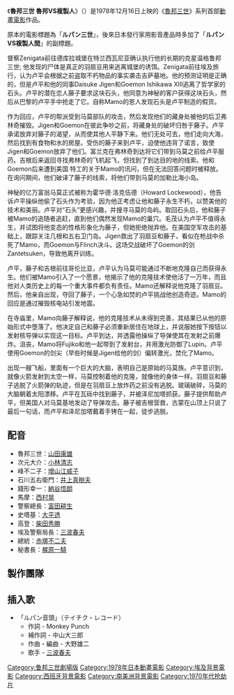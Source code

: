 {{unreferenced|time=2015-11-07T08:57:02+00:00}}
{{noteTA
|T=zh-hans:鲁邦三世 鲁邦VS复制人;zh-tw:魯邦三世 魯邦VS複製人 ;zh-hk:無敵特務之雷朋三世
|G1=Ghibli
|1=zh-cn:鲁邦;zh-tw:魯邦;zh-hk:雷朋
}}
{{Infobox Film
| name               = 魯邦三世 魯邦VS複製人
| original_name      = ルパン三世 ルパンVS複製人間
| image              = 魯邦三世 魯邦VS複製人.jpg|250px
| caption            = 
| director           = [[吉川惣司|吉川惣司]]
| producer           = [[藤岡豊|藤岡豊]]
| writer             = [[大和屋竺|大和屋竺]]<br>吉川惣司
| starring           = [[山田康雄|山田康雄]]<br>[[增山江威子|增山江威子]]<br>[[小林清志|小林清志]]<br>[[井上真樹夫|井上真樹夫]]<br>[[納谷悟朗|納谷悟朗]]<br>[[西村晃|西村晃]]
| music              = [[大野雄二|大野雄二]]
| narrator           = 
| cinematography     = 
| editing            = 
| production_company = 
| distributor        = [[東寶電影公司|東寶]]
| released           = {{flagicon|JPN}} 1978年12月16日<br>{{flagicon|HKG|1959}} 1990年6月10日（[[亞洲電視|亞洲電視]]）
| runtime            = 102分鐘
| country            = {{JPN}}
| language           = 日語
| budget             = 
| gross              = 9億1500萬[[日圓|日圓]]
| preceded_by        = 
| followed_by        = [[魯邦三世卡里奧斯特羅之城|魯邦三世 卡里奧斯特羅之城]]
| website            = 
| amg_id             = 
| imdb_id            = tt0078187
| cn_name            = 
| hk_name            = 
| tw_name            = 
}}
《'''魯邦三世 魯邦VS複製人'''》（{{lang-ja|ルパン三世 ルパンVS複製人間}}）是1978年12月16日上映的《[[魯邦三世|魯邦三世]]》系列首部[[動畫電影|動畫電影]]作品。

原本的電影標題為「'''ルパン三世'''」，後來日本發行家用影音產品時多加了「'''ルパンVS複製人間'''」的副標題。

督察Zenigata前往德库拉城堡在特兰西瓦尼亚确认执行他的长期的克星温格鲁邦三世; 他发现的尸体是真正的羽扇豆用来逃离城堡的诱饵。Zenigata前往埃及旅行，认为卢平会根据之前盗取不朽物品的事实袭击吉萨墓地。他的预测证明是正确的，但是卢平和他的同事Daisuke Jigen和Goemon Ishikawa XIII逃离了哲学家的石头。卢平的潜在恋人藤子要求这块石头，他同意为神秘的客户获得这块石头，然后从巴黎的卢平手中抢走了它。自称Mamo的恩人发现石头是卢平制造的假货。

作为回应，卢平的帮派受到马莫部队的攻击，然后发现他们的藏身处被他的后卫弗林奇摧毁。Jigen和Goemon在彼此争吵之前，将藏身处的破坏归咎于藤子。卢平承诺放弃对藤子的渴望，从而使其他人平静下来。他们无处可去，他们走向大海，然后找到有食物和水的房屋。受伤的藤子来到卢平，迫使他违背了诺言，致使Jigen和Goemon放弃了他们。富兰克在弗林奇到达将它们带到马莫之前给卢平服药。吉根后来返回寻找弗林奇的飞机起飞，但找到了到达目的地的线索。他和Goemon后来遭到美国 特工的关于Mamo的讯问，但在无法回答问题时被释放。在询问期间，他们破译了藤子的线索，将他们带到马莫的加勒比海小岛。

神秘的亿万富翁马莫正式被称为霍华德·洛克伍德（Howard Lockewood），他告诉卢平操纵他偷了石头作为考验，因为他正考虑让他和藤子永生不朽，以赞美他的技术和美丽。卢平对“石头”更感兴趣，并搜寻马莫的岛屿。取回石头后，他和藤子被Mamo的追随者追赶，直到他们偶然发现Mamo的巢穴。毛茂认为卢平不值得永生，并试图将他变态的性格形象化为藤子，但她拒绝抛弃他。在美国空军攻击的基础上，跟踪关注几根和五右卫门岛。Jigen救出了羽扇豆和藤子，看似在枪战中杀死了Mamo，而Goemon与Flinch决斗。这场交战破坏了Goemon的剑Zantetsuken，导致他离开训练。

卢平，藤子和吉根前往哥伦比亚，卢平认为马莫可能通过不断地克隆自己而获得永生。他们被Mamo引入了一个愿景，他揭示了他的克隆技术使他活了一万年，而且他对人类历史上的每一个重大事件都负有责任。Mamo还解释说他克隆了羽扇豆。然后，他亲自出现，夺回了藤子，一个心急如焚的卢平挑战他创造奇迹。Mamo的回应是通过摧毁核电站引发地震。

在寺庙里，Mamo向藤子解释说，他的克隆技术从未得到完善，其结果已从他的原始形式中堕落了。他决定自己和藤子必须重新居住在地球上，并说服她按下按钮以发射核导弹以实现这一目标。卢平到达，并透露他操纵了导弹使其在发射之前爆炸。沮丧，Mamo将Fujiko和他一起带到了发射台，并用激光防御了Lupin。卢平使用Goemon的剑尖（早些时候是Jigen给他的剑）偏转激光，焚化了Mamo。

出现一艘飞船，里面有一个巨大的大脑，表明自己是原始的马莫族。卢平意识到，就像火箭发射到太空一样，马莫控制着他的克隆，就像他的身体一样。羽扇豆和藤子逃脱了火箭弹的轨迹，但是在羽扇豆上放炸药之前没有逃脱。玻璃破碎，马莫的大脑朝着太阳漂移。卢平在瓦砾中找到藤子，并被泽尼加塔抓获。藤子提供帮助卢平，但美国人对马莫基地发动了导弹攻击。藤子被吉根营救，古蒙在山顶上只说了最后一句话，而卢平和泽尼加塔戴着手铐在一起，徒步逃脱。

== 配音 ==
* 魯邦三世：[[山田康雄|山田康雄]]
* 次元大介：[[小林清志|小林清志]]
* 峰不二子：[[增山江威子|增山江威子]]
* 石川五右衛門：[[井上真樹夫|井上真樹夫]]
* 錢形幸一：[[納谷悟朗|納谷悟朗]]
* 馬摩：[[西村晃|西村晃]]
* 警察總長：[[富田耕生|富田耕生]]
* 史塔基：[[大平透|大平透]]
* 高登：[[柴田秀勝|柴田秀勝]]
* 埃及警察局長：[[三波春夫|三波春夫]]
* 總統：[[赤塚不二夫|赤塚不二夫]]
* 秘書長：[[梶原一騎|梶原一騎]]

== 製作團隊 ==
{{Castlist|
* 製作：藤岡豊
* 原作：[[Monkey_Punch|Monkey Punch]]（双葉社刊）
* 導演・演出・分鏡：[[吉川惣司|吉川惣司]]
* 編劇：大和屋竺、吉川惣司
* 監製：大塚康生
* 人物設計：[[芝山努|芝山努]]
* 作畫監督：椛島義夫、青木悠三
* 美術：阿部行夫
* 攝影監督：黑木敬七
* 剪輯：相原義彰
* 錄音監督：加藤敏
* 音樂：[[大野雄二|大野雄二]]
* 選曲：鈴木清司
* 製作補：鄉田三朗、片山哲生
* 現像：東京現像所
* 執行製片：矢島和昭、春田克典
* 製作擔當：池田陽一
* 製作宣傳：P&M
* 製作協力：東北新社
* 連載誌：週刊漫畫action、パワァ・コミックス（雙葉社刊）
* 配給：[[東寶株式會社|東寶株式會社]]
* 製作：東京ムービー新社
}}

== 插入歌 ==
* 「ルパン音頭」（テイチク・レコード）
** 作詞 - Monkey Punch 
** 補作詞 - 中山大三郎
** 作曲・編曲 - 大野雄二
** 歌手 - [[三波春夫|三波春夫]]


{{鲁邦三世}}
{{DEFAULTSORT:Lupin the 3rd: The Mystery of Mamo}}
[[Category:鲁邦三世劇場版|Category:鲁邦三世劇場版]]
[[Category:1978年日本動畫電影|Category:1978年日本動畫電影]]
[[Category:埃及背景電影|Category:埃及背景電影]]
[[Category:西班牙背景電影|Category:西班牙背景電影]]
[[Category:南美洲背景電影|Category:南美洲背景電影]]
[[Category:1970年代抢劫片|Category:1970年代抢劫片]]